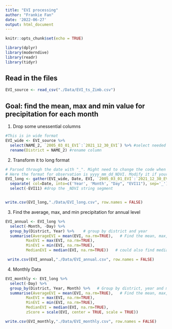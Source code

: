 ```yaml
---
title: "EVI processing"
author: "Frankie Fan"
date: '2022-06-27'
output: html_document
---
```


```r
knitr::opts_chunk$set(echo = TRUE)
```

```r
library(dplyr)
library(moderndive)
library(readr)
library(tidyr)
```
## Read in the files
```r
EVI_source <- read_csv("./Data/EVI_ts_Zimb.csv")

```

## Goal: find the mean, max and min value for precipitation for each month

1. Drop some unessential columns 
```r
#This is in wide format
EVI_wide <- EVI_source %>% 
  select(NAME_2, `2005_03_01_EVI`:`2021_12_30_EVI`) %>% #select needed columns--Districts and observations
  rename(District = NAME_2) #rename column
```

2. Transform it to long format
```r
# Parsed through the date with "_". Might need to change the code when it comes with different format
# Here the format for observation is yyyy_mm_dd_NDVI. Modify it if your observation comes with a different format.
EVI_long <- gather(EVI_wide, Date, EVI, `2005_03_01_EVI`:`2021_12_30_EVI`)%>% 
  separate( col=Date, into=c('Year', 'Month', "Day", "EVI11"), sep='_') %>% # Parsed it into Year/Month/Day
  select(-EVI11) #drop the _NDVI string segment


write.csv(EVI_long,"./Data/EVI_long.csv", row.names = FALSE)
```

3. Find the average, max, and min precipitation for annual level
```r
EVI_annual <- EVI_long %>% 
  select(-Month, -Day) %>% 
  group_by(District, Year) %>%    # group by district and year
  summarise(AverageEVI = mean(EVI, na.rm=TRUE),   # Find the mean, max, min by district
         MaxEVI = max(EVI, na.rm=TRUE),
         MinEVI = min(EVI, na.rm=TRUE),
         MedianEVI = median(EVI, na.rm=TRUE))   # could also find median, standard deviation, z-score if needed

 write.csv(EVI_annual,"./Data/EVI_annual.csv", row.names = FALSE)

```

4. Monthly Data
```r
EVI_monthly <- EVI_long %>% 
  select(-Day) %>% 
  group_by(District, Year, Month) %>%   # Group by district, year and month
  summarise(AverageEVI = mean(EVI, na.rm=TRUE),   # Find the mean, max, min by district
         MaxEVI = max(EVI, na.rm=TRUE),
         MinEVI = min(EVI, na.rm=TRUE),
         MedianEVI = median(EVI, na.rm=TRUE),
         zScore = scale(EVI, center = TRUE, scale = TRUE))

write.csv(EVI_monthly,"./Data/EVI_monthly.csv", row.names = FALSE)

```




